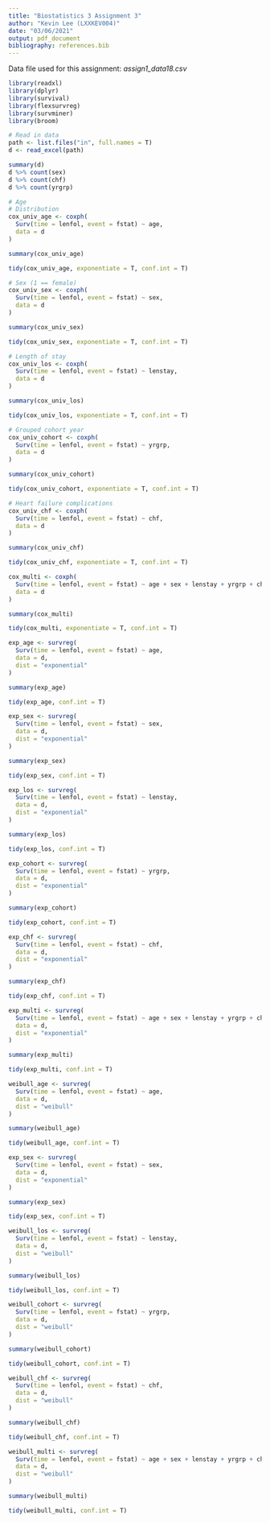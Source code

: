 ```yaml
---
title: "Biostatistics 3 Assignment 3"
author: "Kevin Lee (LXXKEV004)"
date: "03/06/2021"
output: pdf_document
bibliography: references.bib
---
```


Data file used for this assignment: *assign1_data18.csv*

``` r

library(readxl)
library(dplyr)
library(survival)
library(flexsurvreg)
library(survminer)
library(broom)

```

``` r
# Read in data
path <- list.files("in", full.names = T)
d <- read_excel(path)

summary(d)
d %>% count(sex)
d %>% count(chf)
d %>% count(yrgrp)

```

``` r
# Age
# Distribution
cox_univ_age <- coxph(
  Surv(time = lenfol, event = fstat) ~ age,
  data = d
)

summary(cox_univ_age)

tidy(cox_univ_age, exponentiate = T, conf.int = T)

```

``` r
# Sex (1 == female)
cox_univ_sex <- coxph(
  Surv(time = lenfol, event = fstat) ~ sex,
  data = d
)

summary(cox_univ_sex)

tidy(cox_univ_sex, exponentiate = T, conf.int = T)
```

``` r
# Length of stay
cox_univ_los <- coxph(
  Surv(time = lenfol, event = fstat) ~ lenstay,
  data = d
)

summary(cox_univ_los)

tidy(cox_univ_los, exponentiate = T, conf.int = T)
```

``` r
# Grouped cohort year
cox_univ_cohort <- coxph(
  Surv(time = lenfol, event = fstat) ~ yrgrp,
  data = d
)

summary(cox_univ_cohort)

tidy(cox_univ_cohort, exponentiate = T, conf.int = T)
```

``` r
# Heart failure complications
cox_univ_chf <- coxph(
  Surv(time = lenfol, event = fstat) ~ chf,
  data = d
)

summary(cox_univ_chf)

tidy(cox_univ_chf, exponentiate = T, conf.int = T)
```

``` r
cox_multi <- coxph(
  Surv(time = lenfol, event = fstat) ~ age + sex + lenstay + yrgrp + chf,
  data = d
)

summary(cox_multi)

tidy(cox_multi, exponentiate = T, conf.int = T)

```

``` r
exp_age <- survreg(
  Surv(time = lenfol, event = fstat) ~ age,
  data = d,
  dist = "exponential"
)

summary(exp_age)

tidy(exp_age, conf.int = T)
```

``` r
exp_sex <- survreg(
  Surv(time = lenfol, event = fstat) ~ sex,
  data = d,
  dist = "exponential"
)

summary(exp_sex)

tidy(exp_sex, conf.int = T)
```

``` r
exp_los <- survreg(
  Surv(time = lenfol, event = fstat) ~ lenstay,
  data = d,
  dist = "exponential"
)

summary(exp_los)

tidy(exp_los, conf.int = T)
```

``` r
exp_cohort <- survreg(
  Surv(time = lenfol, event = fstat) ~ yrgrp,
  data = d,
  dist = "exponential"
)

summary(exp_cohort)

tidy(exp_cohort, conf.int = T)
```

``` r
exp_chf <- survreg(
  Surv(time = lenfol, event = fstat) ~ chf,
  data = d,
  dist = "exponential"
)

summary(exp_chf)

tidy(exp_chf, conf.int = T)
```

``` r
exp_multi <- survreg(
  Surv(time = lenfol, event = fstat) ~ age + sex + lenstay + yrgrp + chf,
  data = d,
  dist = "exponential"
)

summary(exp_multi)

tidy(exp_multi, conf.int = T)
```

``` r
weibull_age <- survreg(
  Surv(time = lenfol, event = fstat) ~ age,
  data = d,
  dist = "weibull"
)

summary(weibull_age)

tidy(weibull_age, conf.int = T)
```

``` r
exp_sex <- survreg(
  Surv(time = lenfol, event = fstat) ~ sex,
  data = d,
  dist = "exponential"
)

summary(exp_sex)

tidy(exp_sex, conf.int = T)
```

``` r
weibull_los <- survreg(
  Surv(time = lenfol, event = fstat) ~ lenstay,
  data = d,
  dist = "weibull"
)

summary(weibull_los)

tidy(weibull_los, conf.int = T)
```

``` r
weibull_cohort <- survreg(
  Surv(time = lenfol, event = fstat) ~ yrgrp,
  data = d,
  dist = "weibull"
)

summary(weibull_cohort)

tidy(weibull_cohort, conf.int = T)
```

``` r
weibull_chf <- survreg(
  Surv(time = lenfol, event = fstat) ~ chf,
  data = d,
  dist = "weibull"
)

summary(weibull_chf)

tidy(weibull_chf, conf.int = T)
```

``` r
weibull_multi <- survreg(
  Surv(time = lenfol, event = fstat) ~ age + sex + lenstay + yrgrp + chf,
  data = d,
  dist = "weibull"
)

summary(weibull_multi)

tidy(weibull_multi, conf.int = T)
```
